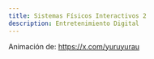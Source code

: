 ```yaml
---
title: Sistemas Físicos Interactivos 2
description: Entretenimiento Digital
---
```



<P5Sketch 
  sketchUrl="/interactivos2-2025-20/sketches/c27may2025.js" 
  containerId="c27may2025"
  styleClass="p5-container-c27may2025"
/>

Animación de: https://x.com/yuruyurau
